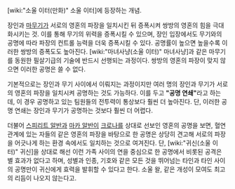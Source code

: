 [wiki:"소울 이터(만화)" 소울 이터]에 등장하는 개념.

장인과 [[마무기]]가 서로의 영혼의 파장을 일치시킨 뒤 증폭시켜 쌍방의 영혼의 힘을 극대화시키는 것. 이를 통해 무기의 위력을 증폭시킬 수 있으며, 장인 입장에서도 무기와의 공명에 따라 파장의 컨트롤 능력을 더욱 증폭시킬 수 있다. 공명률이 높으면 높을수록 이러한 쌍방의 증폭도도 높아진다. [wiki:"마녀사냥(소울 이터)" 마녀사냥]과 같은 마무기를 동원한 필살기급의 기술에 반드시 선행되는 과정이다. 쌍방의 영혼의 파장이 맞지 않으면 이러한 공명은 쓸 수 없다.

기본적으로는 장인과 무기 사이에서 이뤄지는 과정이지만 여러 명의 장인과 무기가 서로의 영혼의 파장을 일치시켜 공명하는 것도 가능하다. 이를 두고 '''"공명 연쇄"'''라고 하는데, 이 경우 공명하고 있는 팀원들의 전투력이 통상보다 훨씬 더 높아진다. 단, 이러한 공명 연쇄는 장인과 무기가 공명하는 것보다 훨씬 더 어렵다. 

더불어 [[스피리트 알반]]과 [[마카 알반]]이 [[크로나]]를 상대로 선보인 영혼의 공명을 보면, 혈연 관계에 있는 자들의 같은 영혼의 파장을 바탕으로 한 공명은 상당히 견고해 서로의 파장을 어긋나게 하는 환경 속에서도 일치하는 것으로 여겨진다. 단, [wiki:"귀신(소울 이터)" 귀신]을 상대로 해선 이런 가족 사이의 연을 중심으로 한 공명에서 비롯된 공격은 별 효과가 없다고 하며, 성별과 인종, 기호와 같은 모든 것을 뛰어넘는 타인과 타인 사이의 공명만이 귀신에게 효력을 발휘할 수 있다고 한다. 소울 왈, 같은 개성이 모여도 최고의 리듬이 나오지 않는다고. 
